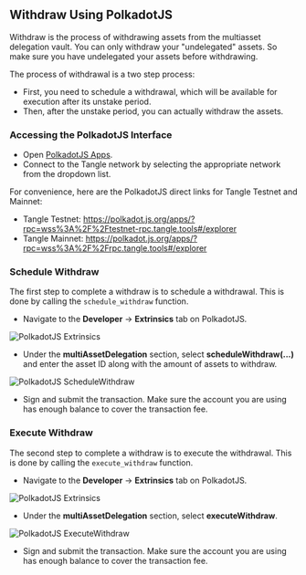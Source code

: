 ## Withdraw Using PolkadotJS

Withdraw is the process of withdrawing assets from the multiasset delegation vault. You can only withdraw your "undelegated" assets. So make sure you have undelegated your assets before withdrawing.

The process of withdrawal is a two step process:
- First, you need to schedule a withdrawal, which will be available for execution after its unstake period.
- Then, after the unstake period, you can actually withdraw the assets.

### Accessing the PolkadotJS Interface

- Open [PolkadotJS Apps](https://polkadot.js.org/apps/).
- Connect to the Tangle network by selecting the appropriate network from the dropdown list.

For convenience, here are the PolkadotJS direct links for Tangle Testnet and Mainnet:

- Tangle Testnet: https://polkadot.js.org/apps/?rpc=wss%3A%2F%2Ftestnet-rpc.tangle.tools#/explorer
- Tangle Mainnet: https://polkadot.js.org/apps/?rpc=wss%3A%2F%2Frpc.tangle.tools#/explorer

### Schedule Withdraw

The first step to complete a withdraw is to schedule a withdrawal. This is done by calling the `schedule_withdraw` function.

- Navigate to the **Developer** → **Extrinsics** tab on PolkadotJS.

![PolkadotJS Extrinsics](/images/extrinsic.png)

- Under the **multiAssetDelegation** section, select **scheduleWithdraw(...)** and enter the asset ID along with the amount of assets to withdraw.

![PolkadotJS ScheduleWithdraw](/images/restake/how-to-restake-polkadotjs/schedulewithdraw.png)

- Sign and submit the transaction. Make sure the account you are using has enough balance to cover the transaction fee.

### Execute Withdraw

The second step to complete a withdraw is to execute the withdrawal. This is done by calling the `execute_withdraw` function.

- Navigate to the **Developer** → **Extrinsics** tab on PolkadotJS.

![PolkadotJS Extrinsics](/images/extrinsic.png)

- Under the **multiAssetDelegation** section, select **executeWithdraw**.

![PolkadotJS ExecuteWithdraw](/images/restake/how-to-restake-polkadotjs/executewithdraw.png)

- Sign and submit the transaction. Make sure the account you are using has enough balance to cover the transaction fee.
